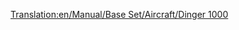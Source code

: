 [[Translation:en/Manual/Base Set/Aircraft/Dinger 1000]]

{{es/Manual/Aeronaves|Nombre=Dinger 1000
|Imagen=[[File:en/Manual/Base Set/Aircraft/Dinger1000.png|Dinger 1000]]
|Precio=328.124 € (164.062 £)
|Velocidad=2,330 km/h (1,448 mph)
|Coste-anual=14.118 € (7,059 £)
|Diseño=2013
|Duración=25
|Capacidad=130 pasajeros y 45 sacos de correo
|
|Descripción=Avión futurista, Al parecer, por Dinger/Fokker. Mayor capacidad que el Concorde. El avión más rapido y más caro. Usarlo como el concorde.
|Vida-real=Ficticio
}}